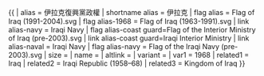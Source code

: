 {{ {{{1<noinclude>|country showdata</noinclude>}}}
| alias = 伊拉克復興黨政權
| shortname alias = 伊拉克
| flag alias = Flag of Iraq (1991-2004).svg
| flag alias-1968 = Flag of Iraq (1963-1991).svg
| link alias-navy = Iraqi Navy
| flag alias-coast guard=Flag of the Interior Ministry of Iraq (pre-2003).svg
| link alias-coast guard=Iraqi Interior Ministry
| link alias-naval = Iraqi Navy
| flag alias-navy = Flag of the Iraqi Navy (pre-2003).svg
| size = {{{size|}}}
| name = {{{name|}}}
| altlink = {{{altlink|}}}
| variant = {{{variant|}}}
<noinclude>
| var1 = 1968
| related1 = Iraq
| related2 = Iraqi Republic (1958–68)
| related3 = Kingdom of Iraq
</noinclude>
}}